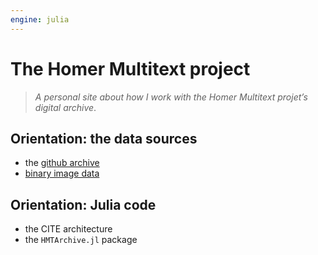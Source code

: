 ```yaml
---
engine: julia
---
```


# The Homer Multitext project

> *A personal site about how I work with the Homer Multitext projet's digital archive*.



## Orientation: the data sources

- the [github archive](./archive/)
- [binary image data](./images/)


## Orientation: Julia code


- the CITE architecture
- the `HMTArchive.jl` package